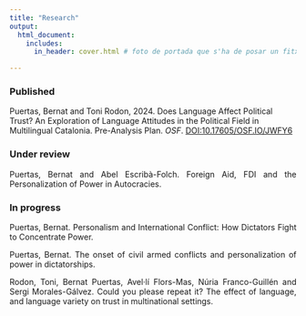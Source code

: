 ```yaml
---
title: "Research"
output:
  html_document:
    includes:
      in_header: cover.html # foto de portada que s'ha de posar un fitxer jpeg a la carpeta 

---
```


### Published

<p align="justify">

Puertas, Bernat and Toni Rodon, 2024. Does Language Affect Political Trust? An Exploration of Language Attitudes in the Political Field in Multilingual Catalonia. Pre-Analysis Plan. *OSF*. [DOI:10.17605/OSF.IO/JWFY6](https://doi.org/10.17605/OSF.IO/JWFY6)

</p>


### Under review

<p align="justify">
Puertas, Bernat and Abel Escribà-Folch. Foreign Aid, FDI and the Personalization of Power in Autocracies.
</p>


### In progress 

<p align="justify">
Puertas, Bernat. Personalism and International Conflict: How Dictators Fight to Concentrate Power. 
</p>

<p align="justify">
Puertas, Bernat. The onset of civil armed conflicts and personalization of power in dictatorships. 
</p>

<p align="justify">
Rodon, Toni, Bernat Puertas, Avel·lí Flors-Mas, Núria Franco-Guillén and Sergi Morales-Gálvez. Could you please repeat it? The effect of language, and language variety on trust in multinational settings.
</p>


